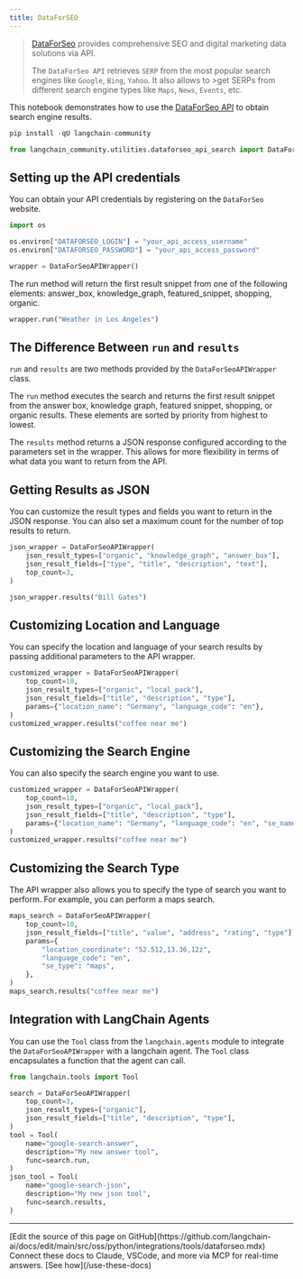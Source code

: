 ```yaml
---
title: DataForSEO
---
```


>[DataForSeo](https://dataforseo.com/) provides comprehensive SEO and digital marketing data solutions via API.
>
>The `DataForSeo API` retrieves `SERP` from the most popular search engines like `Google`, `Bing`, `Yahoo`. It also allows to >get SERPs from different search engine types like `Maps`, `News`, `Events`, etc.

This notebook demonstrates how to use the [DataForSeo API](https://dataforseo.com/apis) to obtain search engine results.

```python
pip install -qU langchain-community
```

```python
from langchain_community.utilities.dataforseo_api_search import DataForSeoAPIWrapper
```

## Setting up the API credentials

You can obtain your API credentials by registering on the `DataForSeo` website.

```python
import os

os.environ["DATAFORSEO_LOGIN"] = "your_api_access_username"
os.environ["DATAFORSEO_PASSWORD"] = "your_api_access_password"

wrapper = DataForSeoAPIWrapper()
```

The run method will return the first result snippet from one of the following elements: answer_box, knowledge_graph, featured_snippet, shopping, organic.

```python
wrapper.run("Weather in Los Angeles")
```

## The Difference Between `run` and `results`

`run` and `results` are two methods provided by the `DataForSeoAPIWrapper` class.

The `run` method executes the search and returns the first result snippet from the answer box, knowledge graph, featured snippet, shopping, or organic results. These elements are sorted by priority from highest to lowest.

The `results` method returns a JSON response configured according to the parameters set in the wrapper. This allows for more flexibility in terms of what data you want to return from the API.

## Getting Results as JSON

You can customize the result types and fields you want to return in the JSON response. You can also set a maximum count for the number of top results to return.

```python
json_wrapper = DataForSeoAPIWrapper(
    json_result_types=["organic", "knowledge_graph", "answer_box"],
    json_result_fields=["type", "title", "description", "text"],
    top_count=3,
)
```

```python
json_wrapper.results("Bill Gates")
```

## Customizing Location and Language

You can specify the location and language of your search results by passing additional parameters to the API wrapper.

```python
customized_wrapper = DataForSeoAPIWrapper(
    top_count=10,
    json_result_types=["organic", "local_pack"],
    json_result_fields=["title", "description", "type"],
    params={"location_name": "Germany", "language_code": "en"},
)
customized_wrapper.results("coffee near me")
```

## Customizing the Search Engine

You can also specify the search engine you want to use.

```python
customized_wrapper = DataForSeoAPIWrapper(
    top_count=10,
    json_result_types=["organic", "local_pack"],
    json_result_fields=["title", "description", "type"],
    params={"location_name": "Germany", "language_code": "en", "se_name": "bing"},
)
customized_wrapper.results("coffee near me")
```

## Customizing the Search Type

The API wrapper also allows you to specify the type of search you want to perform. For example, you can perform a maps search.

```python
maps_search = DataForSeoAPIWrapper(
    top_count=10,
    json_result_fields=["title", "value", "address", "rating", "type"],
    params={
        "location_coordinate": "52.512,13.36,12z",
        "language_code": "en",
        "se_type": "maps",
    },
)
maps_search.results("coffee near me")
```

## Integration with LangChain Agents

You can use the `Tool` class from the `langchain.agents` module to integrate the `DataForSeoAPIWrapper` with a langchain agent. The `Tool` class encapsulates a function that the agent can call.

```python
from langchain.tools import Tool

search = DataForSeoAPIWrapper(
    top_count=3,
    json_result_types=["organic"],
    json_result_fields=["title", "description", "type"],
)
tool = Tool(
    name="google-search-answer",
    description="My new answer tool",
    func=search.run,
)
json_tool = Tool(
    name="google-search-json",
    description="My new json tool",
    func=search.results,
)
```

---

<Callout icon="pen-to-square" iconType="regular">
    [Edit the source of this page on GitHub](https://github.com/langchain-ai/docs/edit/main/src/oss/python/integrations/tools/dataforseo.mdx)
</Callout>
<Tip icon="terminal" iconType="regular">
    Connect these docs to Claude, VSCode, and more via MCP for    real-time answers. [See how](/use-these-docs)
</Tip>
